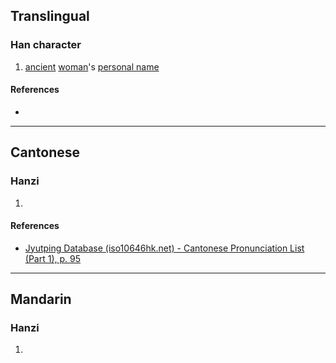 {{also|婂}}
{{character info/new}}
==Translingual==

===Han character===
{{Han char|rn=38|rad=女|as=14|sn=17|four=|canj=VVFB|ids=⿰女綿}}

# [[ancient]] [[woman]]'s [[personal name]]

====References====
* {{Han ref|kx=0273.130|dkj=06837|hdz=21088.060|uh=5B35|ud=23349}}

----

==Cantonese==

===Hanzi===
{{yue-hanzi|jyut=[[min4]]|y=min4}}

# {{defn|lang=yue|sort=女14}}

====References====
* [http://www.iso10646hk.net/jp/document/download.jsp Jyutping Database (iso10646hk.net) - Cantonese Pronunciation List (Part 1), p. 95]

----

==Mandarin==

===Hanzi===
{{cmn-hanzi|pin=[[mián]] ([[mian2]])|wg=mien<sup>2</sup>}}

# {{defn|lang=cmn|sort=女14}}